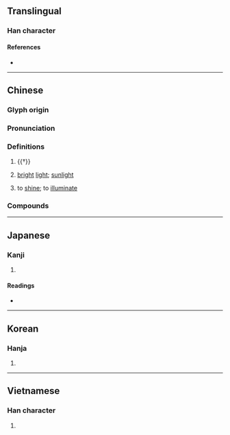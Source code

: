 {{character info}}
==Translingual==

===Han character===
{{Han char|rn=72|rad=日|as=05|sn=9|four=60108|canj=AYT|ids=⿱日立}}

====References====
* {{Han ref|kx=0494.030|dkj=13862|dj=0858.090|hdz=21503.090|uh=6631|ud=26161|bh=AC52|bd=44114}}

----

==Chinese==
{{zh-forms}}

===Glyph origin===
{{Han etym}}

===Pronunciation===
{{zh-pron
|m=yù
|c=juk1
|mc=y
|oc=y
|ma=
|cat=n,a
}}

===Definitions===
{{zh-hanzi}}

# {{†}} {{zh-original|翌|[[tomorrow]]}}
# {{lb|zh|literary}} [[bright]] [[light]]; [[sunlight]]
# {{lb|zh|literary}} to [[shine]]; to [[illuminate]] {{zh-alt-lb|煜}}

===Compounds===
{{zh-der|昱昱}}

----

==Japanese==

===Kanji===
{{ja-kanji|grade=|rs=日05}}

# {{rfdef|ja|sort=日05}}

====Readings====
* {{ja-readings|on=[[いく]] (iku)|kun=[[あきらか]] (akiraka)}}

----

==Korean==

===Hanja===
{{ko-hanja|hangeul=욱|eumhun=|rv=uk|mr=uk|y=wuk}}

# {{rfdef|ko|sort=日05}}

----

==Vietnamese==

===Han character===
{{vi-readings|reading=dục|rs=日05}}

# {{rfdef|vi|sort=日05}}
<!--for some reason this character is not in the Nom Foundation database-->